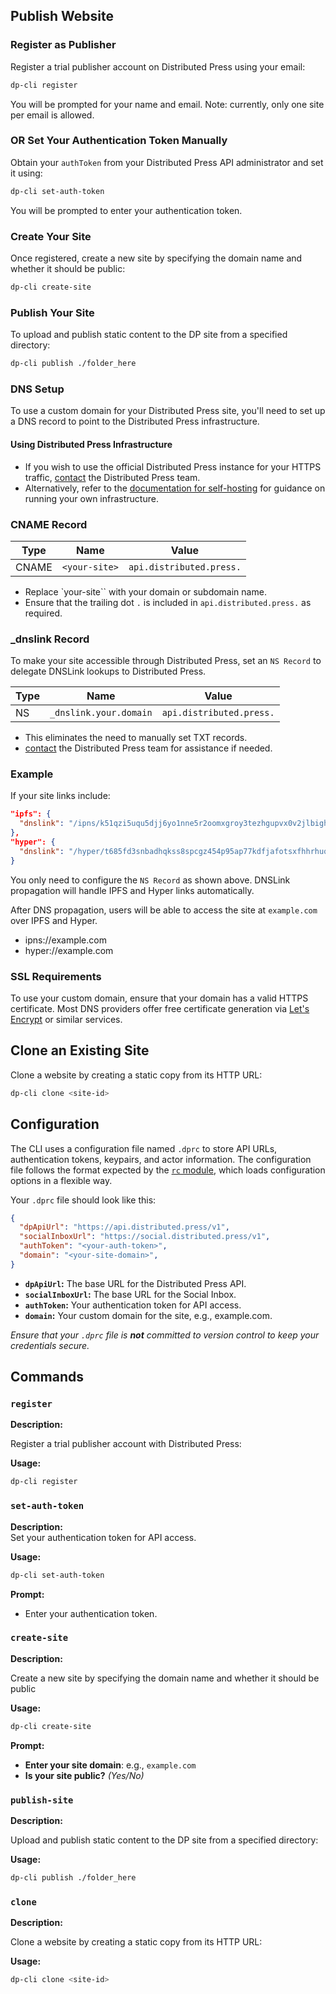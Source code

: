 ## Publish Website

### Register as Publisher

Register a trial publisher account on Distributed Press using your email:

```bash
dp-cli register
```

You will be prompted for your name and email. Note: currently, only one site per email is allowed.

### OR Set Your Authentication Token Manually

Obtain your `authToken` from your Distributed Press API administrator and set it using:

```bash
dp-cli set-auth-token
```

You will be prompted to enter your authentication token.

### Create Your Site

Once registered, create a new site by specifying the domain name and whether it should be public:

```bash
dp-cli create-site
```

### Publish Your Site

To upload and publish static content to the DP site from a specified directory:

```bash
dp-cli publish ./folder_here
```

### DNS Setup

To use a custom domain for your Distributed Press site, you'll need to set up a DNS record to point to the Distributed Press infrastructure.

#### Using Distributed Press Infrastructure
- If you wish to use the official Distributed Press instance for your HTTPS traffic, [contact](mailto:hello@distributed.press) the Distributed Press team.
- Alternatively, refer to the [documentation for self-hosting](https://docs.distributed.press/self-hosting/) for guidance on running your own infrastructure.

### CNAME Record

| Type  | Name          | Value                    |
| ----- | ------------- | ------------------------ |
| CNAME | `<your-site>` | `api.distributed.press.` |

- Replace `your-site`` with your domain or subdomain name.
- Ensure that the trailing dot `.` is included in `api.distributed.press.` as required.

### _dnslink Record

To make your site accessible through Distributed Press, set an `NS Record` to delegate DNSLink lookups to Distributed Press.

| Type | Name                   | Value                              |
| ---- | ---------------------- | ---------------------------------- |
| NS  | `_dnslink.your.domain` | `api.distributed.press.`   |

- This eliminates the need to manually set TXT records.
- [contact](mailto:hello@distributed.press) the Distributed Press team for assistance if needed.

### Example

If your site links include:

```json
"ipfs": {
  "dnslink": "/ipns/k51qzi5uqu5djj6yo1nne5r2oomxgroy3tezhgupvx0v2jlbighfah1k028sc1/"
},
"hyper": {
  "dnslink": "/hyper/t685fd3snbadhqkss8spcgz454p95ap77kdfjafotsxfhhrhuqio/"
}
```

You only need to configure the `NS Record` as shown above. DNSLink propagation will handle IPFS and Hyper links automatically.

After DNS propagation, users will be able to access the site at `example.com` over IPFS and Hyper.
- ipns://example.com
- hyper://example.com

### SSL Requirements
To use your custom domain, ensure that your domain has a valid HTTPS certificate. Most DNS providers offer free certificate generation via [Let's Encrypt](https://letsencrypt.org/) or similar services.

## Clone an Existing Site

Clone a website by creating a static copy from its HTTP URL:

```bash
dp-cli clone <site-id>
```

## Configuration

The CLI uses a configuration file named `.dprc` to store API URLs, authentication tokens, keypairs, and actor information. The configuration file follows the format expected by the [`rc` module](https://www.npmjs.com/package/rc), which loads configuration options in a flexible way.

Your `.dprc` file should look like this:

```json
{
  "dpApiUrl": "https://api.distributed.press/v1",
  "socialInboxUrl": "https://social.distributed.press/v1",
  "authToken": "<your-auth-token>",
  "domain": "<your-site-domain>",
}
```

- **`dpApiUrl`:** The base URL for the Distributed Press API.
- **`socialInboxUrl`:** The base URL for the Social Inbox.
- **`authToken`:** Your authentication token for API access.
- **`domain`:** Your custom domain for the site, e.g., example.com.

_Ensure that your `.dprc` file is **not** committed to version control to keep your credentials secure._

## Commands

### `register`

**Description:**

Register a trial publisher account with Distributed Press:

**Usage:**

```bash
dp-cli register
```

### `set-auth-token`

**Description:**  
Set your authentication token for API access.

**Usage:**

```bash
dp-cli set-auth-token
```

**Prompt:**

- Enter your authentication token.

### `create-site`

**Description:**

Create a new site by specifying the domain name and whether it should be public

**Usage:**

```bash
dp-cli create-site
```

**Prompt:**

- **Enter your site domain**: e.g., `example.com`
- **Is your site public?** _(Yes/No)_

### `publish-site`

**Description:**

Upload and publish static content to the DP site from a specified directory:

**Usage:**

```bash
dp-cli publish ./folder_here
```

### `clone`

**Description:**

Clone a website by creating a static copy from its HTTP URL:

**Usage:**

```bash
dp-cli clone <site-id>
```